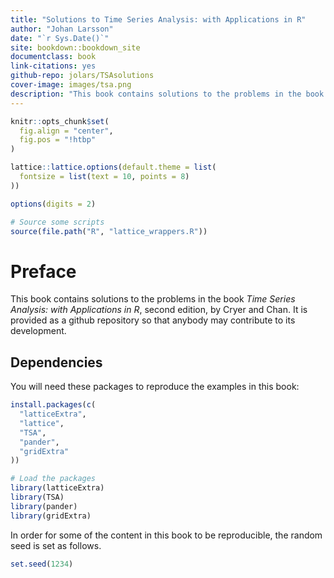 ```yaml
---
title: "Solutions to Time Series Analysis: with Applications in R"
author: "Johan Larsson"
date: "`r Sys.Date()`"
site: bookdown::bookdown_site
documentclass: book
link-citations: yes
github-repo: jolars/TSAsolutions
cover-image: images/tsa.png
description: "This book contains solutions to the problems in the book Time Series Analysis with Applications in R, second edition, by Cryer and Chan. It is provided as a github repository so that anybody may contribute to its development."
---
```


```r
knitr::opts_chunk$set(
  fig.align = "center",
  fig.pos = "!htbp"
)

lattice::lattice.options(default.theme = list(
  fontsize = list(text = 10, points = 8)  
))

options(digits = 2)

# Source some scripts
source(file.path("R", "lattice_wrappers.R"))

```

# Preface {-}

This book contains solutions to the problems in the book
*Time Series Analysis: with Applications in R*, second edition, by Cryer and
Chan. It is provided as a github repository so that anybody may contribute to
its development.

## Dependencies {-}

You will need these packages to reproduce the examples in this book:

```r
install.packages(c(
  "latticeExtra",
  "lattice",
  "TSA",
  "pander",
  "gridExtra"
))
```

```r
# Load the packages
library(latticeExtra)
library(TSA)
library(pander)
library(gridExtra)
```

In order for some of the content in this book to be reproducible, the random
seed is set as follows.

```r
set.seed(1234)
```

